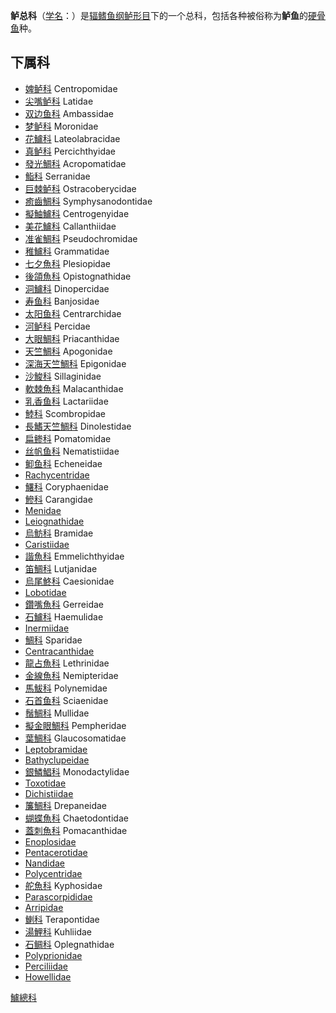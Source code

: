{{Redirectlist|鱸|模式种属|河鲈属|同目物种|鲈形目|同系物种|真鲈形系}}
{{Automatic Taxobox
| taxon = Percoidea
| authority = 
| image = YellowPerch.jpg
| image_caption = [[黄鲈|黄鲈]] (''Perca flavescens'') 
| subdivision_ranks = 科
| subdivision = 参见正文
}}

'''鲈总科'''（[[学名|学名]]：{{lang|la|'''Percoidea'''}}）是[[辐鳍鱼纲|辐鳍鱼纲]][[鲈形目|鲈形目]]下的一个总科，包括各种被俗称为'''鲈鱼'''的[[硬骨鱼|硬骨鱼]]种。

==下属科==

* [[婢鲈科|婢鲈科]] Centropomidae
* [[尖嘴鲈科|尖嘴鲈科]] Latidae
* [[双边鱼科|双边鱼科]] Ambassidae
* [[梦鲈科|梦鲈科]] Moronidae
* [[花鱸科|花鱸科]] Lateolabracidae
* [[真鲈科|真鲈科]] Percichthyidae
* [[發光鯛科|發光鯛科]] Acropomatidae
* [[鮨科|鮨科]] Serranidae
* [[巨棘鲈科|巨棘鲈科]] Ostracoberycidae
* [[癒齒鯛科|癒齒鯛科]] Symphysanodontidae
* [[擬鮋鱸科|擬鮋鱸科]] Centrogenyidae
* [[美花鱸科|美花鱸科]] Callanthiidae
* [[准雀鯛科|准雀鯛科]] Pseudochromidae
* [[稚鱸科|稚鱸科]] Grammatidae
* [[七夕魚科|七夕魚科]] Plesiopidae
* [[後頜魚科|後頜魚科]] Opistognathidae
* [[洞鱸科|洞鱸科]] Dinopercidae
* [[寿鱼科|寿鱼科]] Banjosidae
* [[太阳鱼科|太阳鱼科]] Centrarchidae
* [[河鲈科|河鲈科]] Percidae
* [[大眼鯛科|大眼鯛科]] Priacanthidae 
* [[天竺鯛科|天竺鯛科]] Apogonidae 
* [[深海天竺鯛科|深海天竺鯛科]] Epigonidae
* [[沙鮻科|沙鮻科]] Sillaginidae
* [[軟棘魚科|軟棘魚科]] Malacanthidae
* [[乳香鱼科|乳香鱼科]] Lactariidae
* [[鯥科|鯥科]] Scombropidae
* [[長鰭天竺鯛科|長鰭天竺鯛科]] Dinolestidae
* [[扁鲹科|扁鲹科]] Pomatomidae
* [[丝帆鱼科|丝帆鱼科]] Nematistiidae
* [[䲟鱼科|䲟鱼科]] Echeneidae
* [[Rachycentridae|Rachycentridae]]
* [[鱰科|鱰科]] Coryphaenidae
* [[鰺科|鰺科]] Carangidae
* [[Menidae|Menidae]]
* [[Leiognathidae|Leiognathidae]]
* [[烏魴科|烏魴科]] Bramidae
* [[Caristiidae|Caristiidae]]
* [[諧魚科|諧魚科]] Emmelichthyidae
* [[笛鯛科|笛鯛科]] Lutjanidae
* [[烏尾鮗科|烏尾鮗科]] Caesionidae
* [[Lobotidae|Lobotidae]]
* [[鑽嘴魚科|鑽嘴魚科]] Gerreidae
* [[石鱸科|石鱸科]] Haemulidae
* [[Inermiidae|Inermiidae]]
* [[鯛科|鯛科]] Sparidae
* [[Centracanthidae|Centracanthidae]]
* [[龍占魚科|龍占魚科]] Lethrinidae
* [[金線魚科|金線魚科]] Nemipteridae
* [[馬鮁科|馬鮁科]] Polynemidae
* [[石首鱼科|石首鱼科]] Sciaenidae
* [[鬚鯛科|鬚鯛科]] Mullidae
* [[擬金眼鯛科|擬金眼鯛科]] Pempheridae
* [[葉鯛科|葉鯛科]] Glaucosomatidae
* [[Leptobramidae|Leptobramidae]]
* [[Bathyclupeidae|Bathyclupeidae]]
* [[銀鱗鯧科|銀鱗鯧科]] Monodactylidae
* [[Toxotidae|Toxotidae]]
* [[Dichistiidae|Dichistiidae]]
* [[簾鯛科|簾鯛科]] Drepaneidae
* [[蝴蝶魚科|蝴蝶魚科]] Chaetodontidae
* [[蓋刺魚科|蓋刺魚科]] Pomacanthidae
* [[Enoplosidae|Enoplosidae]]
* [[Pentacerotidae|Pentacerotidae]]
* [[Nandidae|Nandidae]]
* [[Polycentridae|Polycentridae]]
* [[舵魚科|舵魚科]] Kyphosidae
* [[Parascorpididae|Parascorpididae]]
* [[Arripidae|Arripidae]]
* [[鯻科|鯻科]] Terapontidae
* [[湯鯉科|湯鯉科]] Kuhliidae
* [[石鲷科|石鲷科]] Oplegnathidae
* [[Polyprionidae|Polyprionidae]]
* [[Perciliidae|Perciliidae]]
* [[Howellidae|Howellidae]]

{{taxonbar}}
[[Category:鱸總科|]]